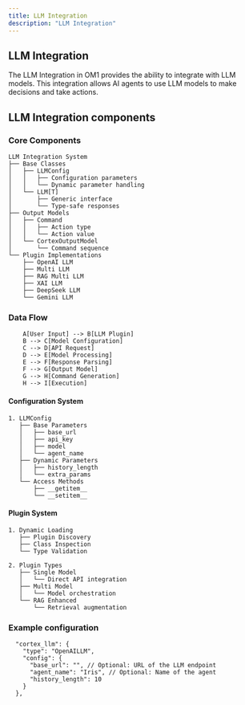 ```yaml
---
title: LLM Integration
description: "LLM Integration"
---
```


## LLM Integration

The LLM Integration in OM1 provides the ability to integrate with LLM models. This integration allows AI agents to use LLM models to make decisions and take actions.

## LLM Integration components

### Core Components

```
LLM Integration System
├── Base Classes
│   ├── LLMConfig
│   │   ├── Configuration parameters
│   │   └── Dynamic parameter handling
│   └── LLM[T]
│       ├── Generic interface
│       └── Type-safe responses
├── Output Models
│   ├── Command
│   │   ├── Action type
│   │   └── Action value
│   └── CortexOutputModel
│       └── Command sequence
└── Plugin Implementations
    ├── OpenAI LLM
    ├── Multi LLM
    ├── RAG Multi LLM
    ├── XAI LLM
    ├── DeepSeek LLM
    └── Gemini LLM
```

### Data Flow

```
    A[User Input] --> B[LLM Plugin]
    B --> C[Model Configuration]
    C --> D[API Request]
    D --> E[Model Processing]
    E --> F[Response Parsing]
    F --> G[Output Model]
    G --> H[Command Generation]
    H --> I[Execution]
```

#### Configuration System

```
1. LLMConfig
   ├── Base Parameters
   │   ├── base_url
   │   ├── api_key
   │   ├── model
   │   └── agent_name
   ├── Dynamic Parameters
   │   ├── history_length
   │   └── extra_params
   └── Access Methods
       ├── __getitem__
       └── __setitem__
```

#### Plugin System

```
1. Dynamic Loading
   ├── Plugin Discovery
   ├── Class Inspection
   └── Type Validation

2. Plugin Types
   ├── Single Model
   │   └── Direct API integration
   ├── Multi Model
   │   └── Model orchestration
   └── RAG Enhanced
       └── Retrieval augmentation
```

### Example configuration

```
  "cortex_llm": {
    "type": "OpenAILLM",
    "config": {
      "base_url": "", // Optional: URL of the LLM endpoint
      "agent_name": "Iris", // Optional: Name of the agent
      "history_length": 10
    }
  },
```